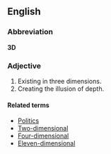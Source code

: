 ==English==

===Abbreviation===
'''3D'''

===Adjective===
#Existing in three dimensions.
#Creating the illusion of depth.

====Related terms====
*[[Politics]]
*[[Two-dimensional]]
*[[Four-dimensional]]
*[[Eleven-dimensional]]